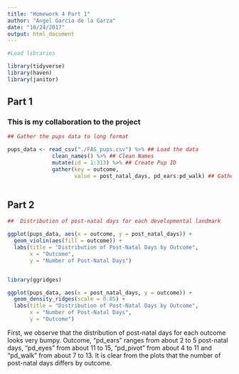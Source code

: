 ```yaml
---
title: "Homework 4 Part 1"
author: "Angel Garcia de la Garza"
date: "10/24/2017"
output: html_document
---
```


```r

#Load libraries

library(tidyverse)
library(haven)
library(janitor)

```

## Part 1

### This is my collaboration to the project

```r

## Gather the pups data to long format

pups_data <- read_csv("./FAS_pups.csv") %>% ## Load the data
              clean_names() %>% ## Clean Names
              mutate(id = 1:313) %>% ## Create Pup ID
              gather(key = outcome, 
                     value = post_natal_days, pd_ears:pd_walk) ## Gather to long format
              
```

## Part 2

```r

##  Distribution of post-natal days for each developmental landmark

ggplot(pups_data, aes(x = outcome, y = post_natal_days)) + 
  geom_violin(aes(fill = outcome)) +
  labs(title = "Distribution of Post-Natal Days by Outcome",
       x = "Outcome",
       y = "Number of Post-Natal Days")


library(ggridges)

ggplot(pups_data, aes(x = post_natal_days, y = outcome)) + 
  geom_density_ridges(scale = 0.85) +
  labs(title = "Distribution of Post-Natal Days by Outcome",
       x = "Number of Post-Natal Days",
       y = "Outcome")

```

First, we observe that the distribution of post-natal days for each outcome looks very bumpy. Outcome, "pd_ears" ranges from about 2 to 5 post-natal days, "pd_eyes" from about 11 to 15, "pd_pivot" from about 4 to 11 and "pd_walk" from about 7 to 13. It is clear from the plots that the number of post-natal days differs by outcome. 
